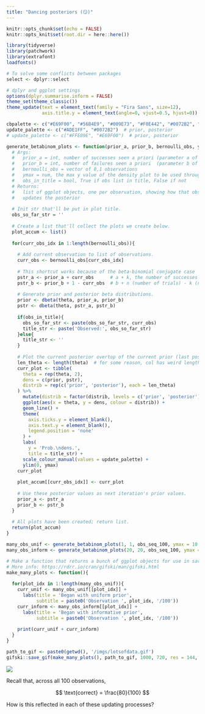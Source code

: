 ```yaml
---
title: "Dancing posteriors (😏)"
---
```


```r
knitr::opts_chunk$set(echo = FALSE)
knitr::opts_knit$set(root.dir = here::here())

library(tidyverse)
library(patchwork)
library(extrafont)
loadfonts()

# To solve some conflicts between packages
select <- dplyr::select

# dplyr and ggplot settings
options(dplyr.summarise.inform = FALSE)
theme_set(theme_classic())
theme_update(text = element_text(family = "Fira Sans", size=12),
             axis.title.y = element_text(angle=0, vjust=0.5, hjust=0))

cbpalette <- c("#E69F00", "#56B4E9", "#009E73", "#F0E442", "#0072B2", "#D55E00", "#CC79A7")
update_palette <- c("#ADE1FF", "#0072B2")  # prior, posterior
# update_palette <- c("#FFE09E", "#E69F00")  # prior, posterior
```

```r
generate_betabinom_plots <- function(prior_a, prior_b, bernoulli_obs, ymax, obs_in_title){
  # Args:
  #   prior_a = int, number of successes seen a priori (parameter a of beta distrib)
  #   prior_b = int, number of failures seen a priori  (parameter b of beta distrib)
  #   bernoulli_obs = vector of 0,1 observations
  #   ymax = num, the max y value of the density plot to be used throughout
  #   obs_in_title = bool, True if obs list in title, False if not
  # Returns:
  #   list of ggplot objects, one per observation, showing how that observation 
  #   updates the posterior
  
  # Init str that'll be put in plot title.
  obs_so_far_str = ''
  
  # Create a list that'll collect the plots we create below.
  plot_accum <- list()
  
  for(curr_obs_idx in 1:length(bernoulli_obs)){
    
    # Add current observation to list of observations.
    curr_obs <- bernoulli_obs[curr_obs_idx]
    
    # This shortcut works because of the beta-binomial conjugate case
    pstr_a <- prior_a + curr_obs      # a + k, the number of successes
    pstr_b <- prior_b + 1 - curr_obs  # b + n (number of trials) - k (number of successes)
    
    # Generate prior and posterior beta distributions.
    prior <- dbeta(theta, prior_a, prior_b)
    pstr <- dbeta(theta, pstr_a, pstr_b)
    
    if(obs_in_title){
      obs_so_far_str <- paste(obs_so_far_str, curr_obs)
      title_str <- paste('Observed:', obs_so_far_str)
    }else{
      title_str <- ''
    }
    
    # Plot the current posterior overtop of the current prior (last posterior).
    len_theta <- length(theta)  # for some reason, col has weird length when this is included below
    curr_plot <- tibble(
      theta = rep(theta, 2),
      dens = c(prior, pstr),
      distrib = rep(c('prior', 'posterior'), each = len_theta)
    ) %>% 
      mutate(distrib = factor(distrib, levels = c('prior', 'posterior'))) %>% 
      ggplot(aes(x = theta, y = dens, colour = distrib)) +
      geom_line() +
      theme(
        axis.ticks.y = element_blank(),
        axis.text.y = element_blank(),
        legend.position = 'none'
      ) +
      labs(
        y = 'Prob.\ndens.',
        title = title_str) +
      scale_colour_manual(values = update_palette) +
      ylim(0, ymax)
    curr_plot 
    
    plot_accum[[curr_obs_idx]] <- curr_plot
    
    # Use these posterior values as next iteration's prior values.
    prior_a <- pstr_a
    prior_b <- pstr_b
  }
  
  # All plots have been created; return list.
  return(plot_accum)
}
```


```r
many_obs_unif <- generate_betabinom_plots(1, 1, obs_seq_100, ymax = 10.5, obs_in_title = FALSE)
many_obs_inform <- generate_betabinom_plots(20, 20, obs_seq_100, ymax = 10.5, obs_in_title = FALSE)
```

```r
# Make a function that returns a bunch of ggplot objects for use in save_gif() below.
# More info: https://rdrr.io/cran/gifski/man/gifski.html 
make_many_plots <- function(){
  
  for(plot_idx in 1:length(many_obs_unif)){
    curr_unif <- many_obs_unif[[plot_idx]] +
      labs(title = 'Began with uniform prior',
           subtitle = paste0('Observation ', plot_idx, '/100'))
    curr_inform <- many_obs_inform[[plot_idx]] +
      labs(title = 'Began with informative prior',
           subtitle = paste0('Observation ', plot_idx, '/100'))
    
    print(curr_unif + curr_inform)
  }
}

path_to_gif <- paste0(getwd(), '/imgs/lotsofdata.gif')
gifski::save_gif(make_many_plots(), path_to_gif, 1000, 720, res = 144, delay=0.1)
```


![](../imgs/lotsofdata.gif)

Recall that, across all 100 observations,

$$
\text{correct} = \frac{80}{100}
$$


How is this reflected in each of these updating processes?
